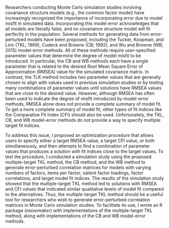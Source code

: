 
<!-- Two sentences giving a broad overview of the topic; context, excitement -->

Researchers conducting Monte Carlo simulation studies involving covariance structure models (e.g., the common factor model) have increasingly recognized the importance of incorporating error due to model misfit in simulated data. Incorporating this model error acknowledges that all models are literally false, and no covariance structure model will fit perfectly in the population. Several methods for generating data from error-perturbed models have been proposed, including the Tucker, Koopman, and Linn (TKL; 1969), Cudeck and Browne (CB; 1992), and Wu and Browne (WB; 2015) model-error methods. All of these methods require user-specified parameter values that determine the degree of model misfit to be introduced. In particular, the CB and WB methods each have a single parameter that is related to the desired Root Mean Square Error of Approximation (RMSEA) value for the simulated covariance matrix. In contrast, the TLK method includes two parameter values that are generally chosen to align with values used in previous simulation studies or by testing many combinations of parameter values until solutions have RMSEA values that are close to the desired value. However, although RMSEA has often been used to indicate the degree of misfit introduced by model-error methods, RMSEA alone does not provide a complete summary of model fit. To get a more complete summary of model fit, other types of fit indices like the Comparative Fit Index (CFI) should also be used. Unfortunately, the TKL, CB, and WB model-error methods do not provide a way to specify multiple target fit indices. 


To address this issue, I proposed an optimization procedure that allows users to specify either a target RMSEA value, a target CFI value, or both simultaneously, and then attempts to find a combination of parameter values that produces a solution with fit indices close to the target values. To test the procedure, I conducted a simulation study using the proposed multiple-target TKL method, the CB method, and the WB method to generate error-perturbed correlation matrices for models with varying numbers of factors, items per factor, salient factor loadings, factor correlations, and target model fit indices. The results of the simulation study showed that the multiple-target TKL method led to solutions with RMSEA and CFI values that indicated similar qualitative levels of model fit compared to the alternatives. Thus, the multiple-target TKL method should be a useful tool for researchers who wish to generate error-perturbed correlation matrices in Monte Carlo simulation studies. To facilitate its use, I wrote an R package (*noisemaker*) with implementations of the multiple-target TKL method, along with implementations of the CB and WB model-error methods.